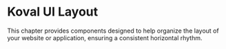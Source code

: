 
<Meta title="Layout/Description" />

# Koval UI Layout

This chapter provides components designed to help organize the layout of your website or application, ensuring a consistent horizontal rhythm.

